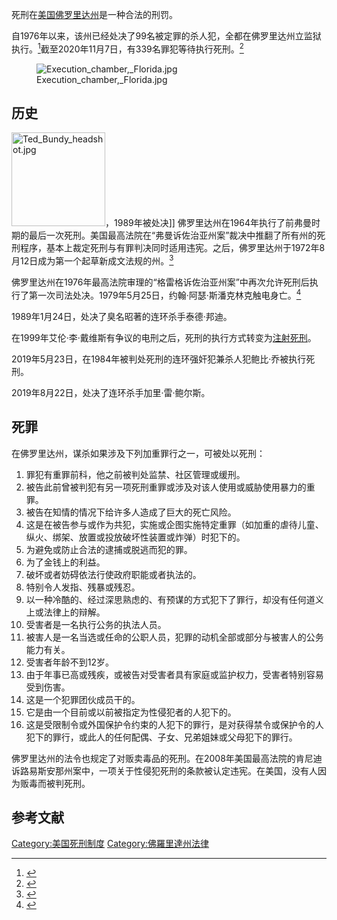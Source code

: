 死刑在[[美国|美国]][[佛罗里达州|佛罗里达州]]是一种合法的刑罚。

自1976年以来，该州已经处决了99名被定罪的杀人犯，全都在佛罗里达州立监狱执行。<ref>{{cite web |author=Florida Department of Corrections |url=http://www.dc.state.fl.us/ci/execlist.html |title=Execution List - Florida Department of Corrections |website=Dc.state.fl.us |access-date=2018-11-03 |archive-date=2021-04-23 |archive-url=https://web.archive.org/web/20210423035433/http://www.dc.state.fl.us/ci/execlist.html }}</ref>截至2020年11月7日，有339名罪犯等待执行死刑。<ref>{{cite web |url=http://www.dc.state.fl.us/OffenderSearch/deathrowroster.aspx |title=Death Row Roster |website=Dc.state.fl.us |access-date=2017-01-24 |archive-date=2021-05-07 |archive-url=https://web.archive.org/web/20210507164154/http://www.dc.state.fl.us/OffenderSearch/deathrowroster.aspx }}</ref>

[[File:Execution_chamber,_Florida.jpg|right]]
== 历史 ==
[[File:Ted_Bundy_headshot.jpg|150px]]，1989年被处决]]
佛罗里达州在1964年执行了前弗曼时期的最后一次死刑。美国最高法院在“弗曼诉佐治亚州案”裁决中推翻了所有州的死刑程序，基本上裁定死刑与有罪判决同时适用违宪。之后，佛罗里达州于1972年8月12日成为第一个起草新成文法规的州。<ref>{{cite web|url=http://www.deathpenaltyinfo.org/state/ |title=Archived copy |access-date=2015-06-15 |dead-url=yes |archive-url=https://web.archive.org/web/20150523143211/http://www.deathpenaltyinfo.org/state/ |archive-date=2015-05-23  }}</ref>

佛罗里达州在1976年最高法院审理的“格雷格诉佐治亚州案”中再次允许死刑后执行了第一次司法处决。1979年5月25日，约翰·阿瑟·斯潘克林克触电身亡。<ref>{{cite news | url=http://www.time.com/time/magazine/article/0,9171,946245,00.html | work=Time | title=Nation: At Issue: Crime and Punishment | date=1979-06-04 | accessdate=2021-03-02 | archive-date=2010-04-11 | archive-url=https://web.archive.org/web/20100411213601/http://www.time.com/time/magazine/article/0,9171,946245,00.html }}</ref>

1989年1月24日，处决了臭名昭著的连环杀手泰德·邦迪。

在1999年艾伦·李·戴维斯有争议的电刑之后，死刑的执行方式转变为[[注射死刑|注射死刑]]。

2019年5月23日，在1984年被判处死刑的连环强奸犯兼杀人犯鲍比·乔被执行死刑。

2019年8月22日，处决了连环杀手加里·雷·鲍尔斯。
== 死罪 ==
在佛罗里达州，谋杀如果涉及下列加重罪行之一，可被处以死刑：
#罪犯有重罪前科，他之前被判处监禁、社区管理或缓刑。
#被告此前曾被判犯有另一项死刑重罪或涉及对该人使用或威胁使用暴力的重罪。
#被告在知情的情况下给许多人造成了巨大的死亡风险。
#这是在被告参与或作为共犯，实施或企图实施特定重罪（如加重的虐待儿童、纵火、绑架、放置或投放破坏性装置或炸弹）时犯下的。
#为避免或防止合法的逮捕或脱逃而犯的罪。
#为了金钱上的利益。
#破坏或者妨碍依法行使政府职能或者执法的。
#特别令人发指、残暴或残忍。
#以一种冷酷的、经过深思熟虑的、有预谋的方式犯下了罪行，却没有任何道义上或法律上的辩解。
#受害者是一名执行公务的执法人员。
#被害人是一名当选或任命的公职人员，犯罪的动机全部或部分与被害人的公务能力有关。
#受害者年龄不到12岁。
#由于年事已高或残疾，或被告对受害者具有家庭或监护权力，受害者特别容易受到伤害。
#这是一个犯罪团伙成员干的。
#它是由一个目前或以前被指定为性侵犯者的人犯下的。
#这是受限制令或外国保护令约束的人犯下的罪行，是对获得禁令或保护令的人犯下的罪行，或此人的任何配偶、子女、兄弟姐妹或父母犯下的罪行。

佛罗里达州的法令也规定了对贩卖毒品的死刑。在2008年美国最高法院的肯尼迪诉路易斯安那州案中，一项关于性侵犯死刑的条款被认定违宪。在美国，没有人因为贩毒而被判死刑。

== 参考文献 ==
{{Reflist}}
[[Category:美国死刑制度|Category:美国死刑制度]] 
[[Category:佛羅里達州法律|Category:佛羅里達州法律]]